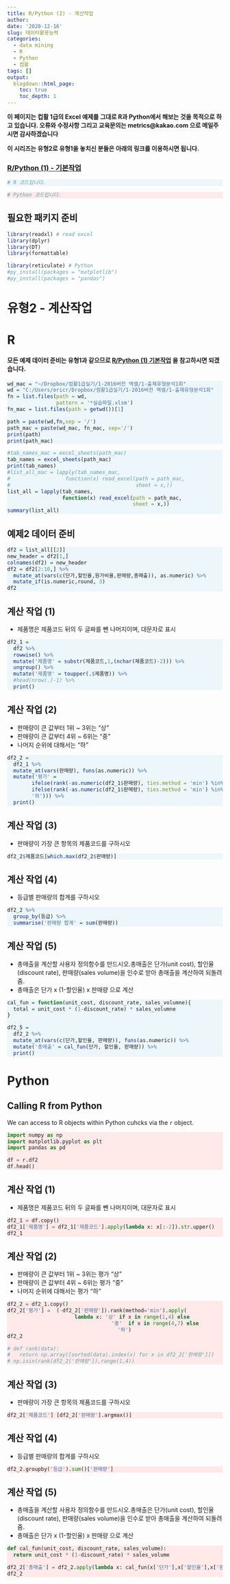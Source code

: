 ```yaml
---
title: R/Python (2) - 계산작업
author:
date: '2020-12-16'
slug: 데이터활용능력
categories:
  - data mining
  - R
  - Python
  - 컴활
tags: []
output:
  blogdown::html_page:
    toc: true
    toc_depth: 1
---
```


<style>
div.rcode pre { background-color:#fffff0; }
div.rcode pre.r { background-color:#EDF6FA; }
</style>

<style>
div.pycode pre { background-color:#fffff0; }
div.pycode pre.python { background-color:#FFE9E9; }
</style>

**이 페이지는 컵활 1급의 Excel 예제를 그대로 R과 Python에서 해보는 것을 목적으로 하고 있습니다. 오류와 수정사항 그리고 교육문의는 metrics@kakao.com 으로 메일주시면 감사하겠습니다**

**이 시리즈는 유형2로 유형1을 놓치신 분들은 아래의 링크를 이용하시면 됩니다.** 

### [R/Python (1) - 기본작업](https://www.rockandroh.com/note/2020/12/10/%EB%8D%B0%EC%9D%B4%ED%84%B0%ED%99%9C%EC%9A%A9%EB%8A%A5%EB%A0%A5/)

<div class = "rcode">
```r
# R 코드입니다.
```
</div>

<div class = "pycode">
```python
# Python 코드입니다.
```
</div>


## 필요한 패키지 준비
```r
library(readxl) # read excel
library(dplyr)
library(DT)
library(formattable)

library(reticulate) # Python
#py_install(packages = "matplotlib")
#py_install(packages = "pandas")
```


# 유형2 - 계산작업

# R 

#### 모든 예제 데이터 준비는 유형1과 같으므로 [R/Python (1) 기본작업](https://www.rockandroh.com/note/2020/12/10/%EB%8D%B0%EC%9D%B4%ED%84%B0%ED%99%9C%EC%9A%A9%EB%8A%A5%EB%A0%A5/) 을 참고하시면 되겠습니다.

<div class = "rcode">
```r
wd_mac = "~/Dropbox/컴활1급실기/1-2016버전 엑셀/1-출제유형분석1회"
wd = "C:/Users/ericr/Dropbox/컴활1급실기/1-2016버전 엑셀/1-출제유형분석1회"
fn = list.files(path = wd,
                pattern = '*실습파일.xlsm')
fn_mac = list.files(path = getwd())[1]

path = paste(wd,fn,sep = '/')
path_mac = paste(wd_mac, fn_mac, sep='/')
print(path)
print(path_mac)
```
</div>

<div class = "rcode">
```r
#tab_names_mac = excel_sheets(path_mac)
tab_names = excel_sheets(path_mac)
print(tab_names)
#list_all_mac = lapply(tab_names_mac, 
#                  function(x) read_excel(path = path_mac,
#                                         sheet = x,))
list_all = lapply(tab_names, 
                  function(x) read_excel(path = path_mac,
                                         sheet = x,))
summary(list_all)
```
</div>

## 예제2 데이터 준비

<div class = "rcode">
```r
df2 = list_all[[2]]
new_header = df2[1,]
colnames(df2) = new_header
df2 = df2[2:10,] %>%
  mutate_at(vars(c(단가,할인율,원가비율,판매량,총매출)), as.numeric) %>%
  mutate_if(is.numeric,round, 3)
df2
```
</div>

## 계산 작업 (1)
- 제품명은 제품코드 뒤의 두 글짜를 뺀 나머지이며, 대문자로 표시

<div class = "rcode">
```r
df2_1 = 
  df2 %>%
  rowwise() %>%
  mutate('제품명' = substr(제품코드,1,(nchar(제품코드)-2))) %>%
  ungroup() %>%
  mutate('제품명' = toupper(.$제품명)) %>%
  #head(nrow(.)-1) %>%
  print()
```
</div>


## 계산 작업 (2)
- 판매량이 큰 값부터 1위 ~ 3위는 "상"
- 판매량이 큰 값부터 4위 ~ 6위는 "중"
- 나머지 순위에 대해서는 "하"

<div class = "rcode">
```r
df2_2 = 
  df2_1 %>%
  mutate_at(vars(판매량), funs(as.numeric)) %>%
  mutate('평가' =  
        ifelse(rank(-as.numeric(df2_1$판매량), ties.method = 'min') %in% 1:3, '상',
        ifelse(rank(-as.numeric(df2_1$판매량), ties.method = 'min') %in% 4:6, '중',
        '하'))) %>%
  print()
```
</div>

## 계산 작업 (3)
- 판매량이 가장 큰 항목의 제품코드를 구하시오

<div class = "rcode">
```r
df2_2$제품코드[which.max(df2_2$판매량)]
```
</div>

## 계산 작업 (4)
- 등급별 판매량의 합계를 구하시오

<div class = "rcode">
```r
df2_2 %>%
  group_by(등급) %>%
  summarise('판매량 합계' = sum(판매량))
```
</div>

## 계산 작업 (5)
- 총매출을 계산할 사용자 정의함수를 만드시오.총매출은 단가(unit cost), 할인율(discount rate), 판매량(sales volume)을 인수로 받아 총매출을 계산하여 되돌려줌.
- 총매출은 단가 x (1-할인율) x 판매량 으로 계산

<div class = "rcode">
```r
cal_fun = function(unit_cost, discount_rate, sales_volumne){
  total = unit_cost * (1-discount_rate) * sales_volumne
}

df2_5 =
  df2_2 %>%
  mutate_at(vars(c(단가,할인율, 판매량)), funs(as.numeric)) %>%
  mutate('총매출' = cal_fun(단가, 할인율, 판매량)) %>%
  print()
```
</div>



# Python

## Calling R from Python

We can access to R objects within Python cuhcks via the `r` object. 

<div class = "pycode">
```python
import numpy as np
import matplotlib.pyplot as plt
import pandas as pd

df = r.df2
df.head()
```
</div>


## 계산 작업 (1)
- 제품명은 제품코드 뒤의 두 글짜를 뺀 나머지이며, 대문자로 표시

<div class = "pycode">
```python
df2_1 = df.copy()
df2_1['제품명'] = df2_1['제품코드'].apply(lambda x: x[:-2]).str.upper()
df2_1
```
</div>

## 계산 작업 (2)
- 판매량이 큰 값부터 1위 ~ 3위는 평가 "상"
- 판매량이 큰 값부터 4위 ~ 6위는 평가 "중"
- 나머지 순위에 대해서는         평가 "하"

<div class = "pycode">
```python
df2_2 = df2_1.copy()
df2_2['평가'] =  (-df2_2['판매량']).rank(method='min').apply(
                      lambda x: '상' if x in range(1,4) else 
                                  '중'  if x in range(4,7) else
                                    '하')
df2_2

# def rank(data):
#   return np.array([sorted(data).index(x) for x in df2_2['판매량']])
# np.isin(rank(df2_2['판매량']),range(1,4))
```
</div>

## 계산 작업 (3)
- 판매량이 가장 큰 항목의 제품코드를 구하시오

<div class = "pycode">
```python
df2_2['제품코드'] [df2_2['판매량'].argmax()]
```
</div>

## 계산 작업 (4)
- 등급별 판매량의 합계를 구하시오

<div class = "pycode">
```python
df2_2.groupby('등급').sum()['판매량']
```
</div>

## 계산 작업 (5)
- 총매출을 계산할 사용자 정의함수를 만드시오.총매출은 단가(unit cost), 할인율(discount rate), 판매량(sales volume)을 인수로 받아 총매출을 계산하여 되돌려줌.
- 총매출은 단가 x (1-할인율) x 판매량 으로 계산

<div class = "pycode">
```python
def cal_fun(unit_cost, discount_rate, sales_volume):
  return unit_cost * (1-discount_rate) * sales_volume

df2_2['총매출'] = df2_2.apply(lambda x: cal_fun(x['단가'],x['할인율'],x['판매량']), axis=1)
df2_2
```
</div>



